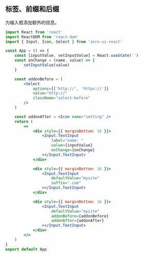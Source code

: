 ## 标签、前缀和后缀

为输入框添加额外的信息。

```jsx
import React from 'react'
import ReactDOM from 'react-dom'
import { Input, Icon, Select } from 'zero-ui-react'

const App = () => {
    const [inputValue, setInputValue] = React.useState('')
    const onChange = (name, value) => {
        setInputValue(value)
    }

    const addonBefore = (
        <Select
            options={['http://', 'https://']}
            value="http://"
            className="select-before"
        />
    )

    const addonAfter = <Icon name="setting" />
    return (
        <>
            <div style={{ marginBottom: 16 }}>
                <Input.TextInput
                    label="name: "
                    value={inputValue}
                    onChange={onChange}
                ></Input.TextInput>
            </div>

            <div style={{ marginBottom: 16 }}>
                <Input.TextInput
                    defaultValue="mysite"
                    suffix=".com"
                ></Input.TextInput>
            </div>

            <div style={{ marginBottom: 16 }}>
                <Input.TextInput
                    defaultValue="mysite"
                    addonBefore={addonBefore}
                    addonAfter={addonAfter}
                ></Input.TextInput>
            </div>
        </>
    )
}
export default App
```
